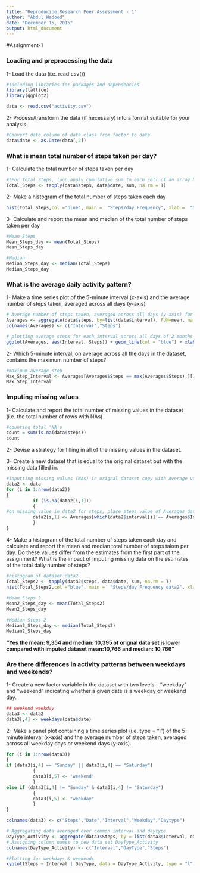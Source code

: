 ```yaml
---
title: "Reproducibe Research Peer Assessment - 1"
author: "Abdul Wadood"
date: "December 15, 2015"
output: html_document
---
```


#Assignment-1 


### Loading and preprocessing the data

1- Load the data (i.e. read.csv())

```r
#Including libraries for packages and dependencies 
library(lattice)
library(ggplot2)

data <- read.csv("activity.csv")

```

2- Process/transform the data (if necessary) into a format suitable for your analysis

```r
#Convert date column of data class from factor to date
data$date <- as.Date(data[,2])
```



### What is mean total number of steps taken per day?

1- Calculate the total number of steps taken per day
```r
#*For Total Steps, loop apply cumulative sum to each cell of an array based on 'same date' condition*
Total_Steps <- tapply(data$steps, data$date, sum, na.rm = T)
```



2- Make a histogram of the total number of steps taken each day
```r
hist(Total_Steps,col ="blue", main =  "Steps/day Frequency", xlab =  "StepsTaken/day" , ylab= "Frequency" )
```

3- Calculate and report the mean and median of the total number of steps taken per day
```r
#Mean Steps
Mean_Steps_day <- mean(Total_Steps)
Mean_Steps_day

#Median
Median_Steps_day <- median(Total_Steps)
Median_Steps_day

```



### What is the average daily activity pattern?

1- Make a time series plot of the 5-minute interval (x-axis) and the average number of steps taken, averaged across all days (y-axis)

```r
# Average number of steps taken, averaged across all days (y-axis) for each interval
Averages <- aggregate(data$steps, by=list(data$interval), FUN=mean, na.rm=TRUE)
colnames(Averages) <- c("Interval","Steps")

# plotting average steps for each interval across all days of 2 months 2012
ggplot(Averages, aes(Interval, Steps)) + geom_line(col = "blue") + xlab("Interval(mins)") + ylab("Average Steps") + ggtitle("Average Steps for each interval across all days")
```

2- Which 5-minute interval, on average across all the days in the dataset, contains the maximum number of steps?

```r
#maximum average step
Max_Step_Interval <- Averages[Averages$Steps == max(Averages$Steps),][1,1]
Max_Step_Interval
```



### Imputing missing values

1- Calculate and report the total number of missing values in the dataset (i.e. the total number of rows with NAs)
```r
#counting total 'NA's
count = sum(is.na(data$steps))
count
```
 
 
2- Devise a strategy for filling in all of the missing values in the dataset.
 
3- Create a new dataset that is equal to the original dataset but with the missing data filled in.
```r
#inputting missing values (NAs) in orignal dataset copy with Average values of steps in Averages dataset corresponding to the interval
data2 <- data
for (i in 1:nrow(data2))
{
          if (is.na(data2[i,1]))
          {
#on missing value in data2 for steps, place steps value of Averages dataset where intervals of data2 & Averages datasets' interval match
          data2[i,1] <- Averages[which(data2$interval[i] == Averages$Interval), ][,2]
          }
}
```
 
4- Make a histogram of the total number of steps taken each day and calculate and report the mean and median total number of steps taken per day. Do these values differ from the estimates from the first part of the assignment? What is the impact of imputing missing data on the estimates of the total daily number of steps?
```r

#histogram of dataset data2
Total_Steps2 <- tapply(data2$steps, data$date, sum, na.rm = T)
hist(Total_Steps2,col ="blue", main =  "Steps/day Frequency data2", xlab =  "StepsTaken/day" , ylab= "Frequency")          
         
#Mean Steps 2
Mean2_Steps_day <- mean(Total_Steps2)
Mean2_Steps_day

#Median Steps 2
Median2_Steps_day <- median(Total_Steps2)
Median2_Steps_day
```
**"Yes the mean: 9,354 and median: 10,395 of orignal data set is lower compared with imputed dataset mean:10,766 and median: 10,766"** 


 
### Are there differences in activity patterns between weekdays and weekends?

1- Create a new factor variable in the dataset with two levels – “weekday” and “weekend” indicating whether a given date is a weekday or weekend day.

```r
## weekend weekday
data3 <- data2
data3[,4] <- weekdays(data$date)
```

2- Make a panel plot containing a time series plot (i.e. type = "l") of the 5-minute interval (x-axis) and the average number of steps taken, averaged across all weekday days or weekend days (y-axis). 
```r
for (i in 1:nrow(data3))
{
if (data3[i,4] == "Sunday" || data3[i,4] == "Saturday")
          {      
          data3[i,5] <- 'weekend' 
          }
else if (data3[i,4] != "Sunday" & data3[i,4] != "Saturday")
          {
          data3[i,5] <- "weekday"
          }
}          

colnames(data3) <- c("Steps","Date","Interval","Weekday","Daytype")

# Aggregating data averaged over common interval and daytype
DayType_Activity <- aggregate(data3$Steps, by = list(data3$Interval, data3$Daytype), FUN = mean, na.rm = TRUE)
# Assigning column names to new data set DayType_Activity
colnames(DayType_Activity) <- c("Interval","DayType","Steps")

#Plotting for weekdays & weekends 
xyplot(Steps ~ Interval | DayType, data = DayType_Activity, type = "l", layout =c(1,2), col = c("blue"), xlab = "Interval(mins)", ylab = "Average Steps",main = "Average Steps for each interval across weekdays and weekends")

```





